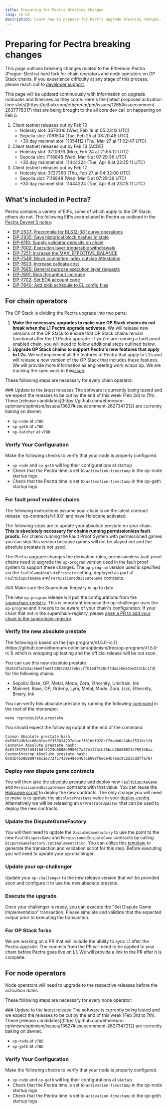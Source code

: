 ```yaml
---
title: Preparing for Pectra Breaking Changes
lang: en-US
description: Learn how to prepare for Pectra upgrade breaking changes.
---
```



# Preparing for Pectra breaking changes

This page outlines breaking changes related to the Ethereum Pectra (Prague-Electra) hard fork for chain operators and node operators on OP Stack chains.
If you experience difficulty at any stage of this process, please reach out to [developer support](https://github.com/ethereum-optimism/developers/discussions).

<Callout type="info">
  This page will be updated continuously with information on upgrade runbooks and timelines as they come. Here's the [latest proposed activation time slots](https://github.com/ethereum/pm/issues/1265#issuecomment-2637778317) that are being brought to the all core dev call on happening on Feb 6.

  1.  Client testnet releases out by Feb 10
      *   Holesky slot: 3670016 (Wed, Feb 19 at 05:23:12 UTC)
      *   Sepolia slot: 7061504 (Tue, Feb 25 at 08:20:48 UTC)
      *   +30 day mainnet slot: 11354112 (Thu, Mar 27 at 11:02:47 UTC)
  2.  Client testnet releases out by Feb 13 (ACDE)
      *   Holesky slot: 3710976 (Mon, Feb 24 at 21:55:12 UTC)
      *   Sepolia slot: 7118848 (Wed, Mar 5 at 07:29:36 UTC)
      *   +30 day mainnet slot: 11444224 (Tue, Apr 8 at 23:25:11 UTC)
  3.  Client testnet releases out by Feb 17
      *   Holesky slot: 3727360 (Thu, Feb 27 at 04:32:00 UTC)
      *   Sepolia slot: 7118848 (Wed, Mar 5 at 07:29:36 UTC)
      *   +30 day mainnet slot: 11444224 (Tue, Apr 8 at 23:25:11 UTC)
</Callout>

## What's included in Pectra?

Pectra contains a variety of EIPs, some of which apply to the OP Stack; others do not. The following EIPs are included in Pectra as outlined in the [Pectra Devnet 5 notes](https://notes.ethereum.org/@ethpandaops/pectra-devnet-5):

*   [EIP-2537: Precompile for BLS12-381 curve operations](https://github.com/ethereum/EIPs/blob/d96625a4dcbbe2572fa006f062bd02b4582eefd5/EIPS/eip-2537.md)
*   [EIP-2935: Save historical block hashes in state](https://github.com/ethereum/EIPs/blob/d96625a4dcbbe2572fa006f062bd02b4582eefd5/EIPS/eip-2935.md)
*   [EIP-6110: Supply validator deposits on chain](https://github.com/ethereum/EIPs/blob/d96625a4dcbbe2572fa006f062bd02b4582eefd5/EIPS/eip-6110.md)
*   [EIP-7002: Execution layer triggerable withdrawals](https://github.com/ethereum/EIPs/blob/d96625a4dcbbe2572fa006f062bd02b4582eefd5/EIPS/eip-7002.md)
*   [EIP-7251: Increase the MAX\_EFFECTIVE\_BALANCE](https://github.com/ethereum/EIPs/blob/d96625a4dcbbe2572fa006f062bd02b4582eefd5/EIPS/eip-7251.md)
*   [EIP-7549: Move committee index outside Attestation](https://github.com/ethereum/EIPs/blob/d96625a4dcbbe2572fa006f062bd02b4582eefd5/EIPS/eip-7549.md)
*   [EIP-7623: Increase calldata cost](https://github.com/ethereum/EIPs/blob/d96625a4dcbbe2572fa006f062bd02b4582eefd5/EIPS/eip-7623.md)
*   [EIP-7685: General purpose execution layer requests](https://github.com/ethereum/EIPs/blob/d96625a4dcbbe2572fa006f062bd02b4582eefd5/EIPS/eip-7685.md)
*   [EIP-7691: Blob throughput increase](https://github.com/ethereum/EIPs/blob/d96625a4dcbbe2572fa006f062bd02b4582eefd5/EIPS/eip-7691.md)
*   [EIP-7702: Set EOA account code](https://github.com/ethereum/EIPs/blob/d96625a4dcbbe2572fa006f062bd02b4582eefd5/EIPS/eip-7702.md)
*   [EIP-7840: Add blob schedule to EL config files](https://github.com/ethereum/EIPs/pull/9129)

## For chain operators

The OP Stack is dividing the Pectra upgrade into two parts:

1.  **Make the necessary upgrades to make sure OP Stack chains do not break when the L1 Pectra upgrade activates.** We will release new versions of the OP Stack to ensure that OP Stack chains remain functional after the L1 Pectra upgrade. If you're are running a fault proof enabled chain, you will need to follow additional steps outlined below.
2.  **Upgrade OP Stack chains to support Pectra's new features that apply to L2s.**  We will implement all the features of Pectra that apply to L2s and will release a new version of the OP Stack that includes these features. We will provide more information as engineering work wraps up. We are tracking the spec work in this[issue](https://github.com/ethereum-optimism/specs/issues/499).

These following steps are necessary for every chain operator:

<Steps>
  ### Update to the latest releases

  <Callout type="info">
    The software is currently being tested and we expect the releases to be cut by the end of this week (Feb 3rd to 7th). These [release candidates](https://github.com/ethereum-optimism/optimism/issues/13627#issuecomment-2627347212) are currently baking on devnet.
  </Callout>

  *   `op-node` at `vTBD`
  *   `op-geth` at `vTBD`
  *   `op-batcher` at `vTBD`

  ### Verify Your Configuration

  Make the following checks to verify that your node is properly configured.

  *   `op-node` and `op-geth` will log their configurations at startup
  *   Check that the Pectra time is set to `activation-timestamp` in the op-node startup logs
  *   Check that the Pectra time is set to `activation-timestamp` in the op-geth startup logs
</Steps>

### For fault proof enabled chains

<Callout type="importnat">
  The following instructions assume your chain is on the latest contract release `op-contracts/v1.8.0` and have Holocene activated.
</Callout>

The following steps are to update your absolute prestate on your chain. **This is absolutely necessary for chains running permissionless fault proofs.** For chains running the Fault Proof System with permissioned games you can skip this section because games will not be played out and the absolute prestate is not used. 

The Pectra upgrade changes the derivation rules, permissionless fault proof chains need to upgrade the `op-program` version used in the fault proof system to support these changes. The `op-program` version used is specified via the `faultGameAbsolutePrestate` setting, deployed as part of `FaultDisputeGame` and `PermissionedDisputeGame` contracts.

<Steps>
  ### Make sure the Superchain Registry is up to date

  The new `op-program` release will pull the configurations from the [superchain-registry](https://github.com/ethereum-optimism/superchain-registry). This is important because the op-challenger uses the `op-program` and it needs to be aware of your chain's configuration. If your chain that not in the superchain-registry, please [open a PR to add your chain to the superchain-registry](https://github.com/ethereum-optimism/superchain-registry/blob/main/docs/ops.md#adding-a-chain).

  ### Verify the new absolute prestate

  <Callout type="info">
    The following is based on the [op-program/v1.5.0-rc.1](https://github.com/ethereum-optimism/optimism/tree/op-program/v1.5.0-rc.1) which is wrapping up testing and the official release will be out soon.
  </Callout>

  You can use this new absolute prestate (`0x03dfa3b3ac66e8fae9f338824237ebacff616df928cf7dada0e14be2531bc1f4`) for the following chains:

  *   Sepolia: Base, OP, Metal, Mode, Zora, Ethernity, Unichain, Ink
  *   Mainnet: Base, OP, Orderly, Lyra, Metal, Mode, Zora, Lisk, Ethernity, Binary, Ink

  You can verify this absolute prestate by running the following [command](https://github.com/ethereum-optimism/optimism/blob/6819d8a4e787df2adcd09305bc3057e2ca4e58d9/Makefile#L133-L135) in the root of the monorepo:

  ```shell
  make reproducible-prestate
  ```

  You should expect the following output at the end of the command:

  ```shell
  Cannon Absolute prestate hash: 
  0x03dfa3b3ac66e8fae9f338824237ebacff616df928cf7dada0e14be2531bc1f4
  Cannon64 Absolute prestate hash: 
  0x03f83792f653160f3274b0888e998077a27e1f74cb35bcb20d86021e769340aa
  CannonInterop Absolute prestate hash: 
  0x03b7658b889796c1e372f57439e48eb46a5b008f6e6a4b7e5c8c2d3bddffa797
  ```

  ### Deploy new dispute game contracts

  You will then take the absolute prestate and deploy new `FaultDisputeGame` and `PermissionedDisputeGame` contracts with that value. You can reuse the [Holocene script](https://github.com/ethereum-optimism/optimism/tree/op-contracts/v1.8.0-rc.4/packages/contracts-bedrock/scripts/upgrades/holocene) to deploy the new contracts. The only change you will need to make is to update the `absolutePrestate` value in your [deploy-config](https://github.com/ethereum-optimism/optimism/blob/2073f4059bd806af3e8b76b820aa3fa0b42016d0/packages/contracts-bedrock/scripts/upgrades/holocene/README.md?plain=1#L53-L54). Alternatively we will be releasing an `OPPrestateUpdater` that can be used to deploy the new contracts.

  ### Update the DisputeGameFactory

  You will then need to update the `DisputeGameFactory` to use the point to the new `FaultDisputeGame` and `PermissionedDisputeGame` contracts by calling `DisputeGameFactory.setImplementation`. You can utilize this [template](https://github.com/ethereum-optimism/superchain-ops/tree/main/tasks/sep/fp-recovery/005-set-game-implementation) to generate the transaction and validation script for this step. Before executing you will need to update your op-challenger.

  ### Update your op-challenger

  Update your `op-challenger` to the new release version that will be provided soon and configure it to use the new absolute prestate.

  ### Execute the upgrade 

  Once your challenger is ready, you can execute the "Set Dispute Game Implementation" transaction. Please simulate and validate that the expected output prior to executing the transaction.
</Steps>

### For OP Stack forks

We are working on a PR that will include the ability to sync L1 after the Pectra upgrade. The commits from the PR will need to be applied to your chain before Pectra goes live on L1. We will provide a link to the PR after it is complete.

## For node operators

Node operators will need to upgrade to the respective releases before the activation dates.

These following steps are necessary for every node operator:

<Steps>
  ### Update to the latest release

  <Callout type="info">
    The software is currently being tested and we expect the releases to be cut by the end of this week (Feb 3rd to 7th). These [release candidates](https://github.com/ethereum-optimism/optimism/issues/13627#issuecomment-2627347212) are currently baking on devnet.
  </Callout>

  *   `op-node` at `vTBD`
  *   `op-geth` at `vTBD`

  ### Verify Your Configuration

  Make the following checks to verify that your node is properly configured.

  *   `op-node` and `op-geth` will log their configurations at startup
  *   Check that the Pectra time is set to `activation-timestamp` in the op-node startup logs
  *   Check that the Pectra time is set to `activation-timestamp` in the op-geth startup logs
</Steps>
